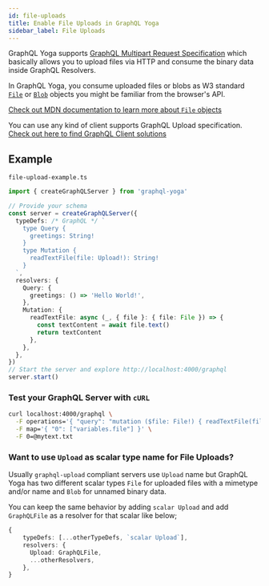 ```yaml
---
id: file-uploads
title: Enable File Uploads in GraphQL Yoga
sidebar_label: File Uploads
---
```


GraphQL Yoga supports [GraphQL Multipart Request Specification](https://github.com/jaydenseric/graphql-multipart-request-spec) which basically allows you to upload files via HTTP and consume the binary data inside GraphQL Resolvers.

In GraphQL Yoga, you consume uploaded files or blobs as W3 standard [`File`](https://developer.mozilla.org/en-US/docs/Web/API/File) or [`Blob`](https://developer.mozilla.org/en-US/docs/Web/API/Blob) objects you might be familiar from the browser's API.

[Check out MDN documentation to learn more about `File` objects](https://developer.mozilla.org/en-US/docs/Web/API/File)

You can use any kind of client supports GraphQL Upload specification.
[Check out here to find GraphQL Client solutions](https://github.com/jaydenseric/graphql-multipart-request-spec#client)

## Example

`file-upload-example.ts`

```ts
import { createGraphQLServer } from 'graphql-yoga'

// Provide your schema
const server = createGraphQLServer({
  typeDefs: /* GraphQL */ `
    type Query {
      greetings: String!
    }
    type Mutation {
      readTextFile(file: Upload!): String!
    }
  `,
  resolvers: {
    Query: {
      greetings: () => 'Hello World!',
    },
    Mutation: {
      readTextFile: async (_, { file }: { file: File }) => {
        const textContent = await file.text()
        return textContent
      },
    },
  },
})
// Start the server and explore http://localhost:4000/graphql
server.start()
```

### Test your GraphQL Server with `cURL`

```sh
curl localhost:4000/graphql \
  -F operations='{ "query": "mutation ($file: File!) { readTextFile(file: $file) }", "variables": { "file": null } }' \
  -F map='{ "0": ["variables.file"] }' \
  -F 0=@mytext.txt
```

### Want to use `Upload` as scalar type name for File Uploads?

Usually `graphql-upload` compliant servers use `Upload` name but GraphQL Yoga has two different scalar types `File` for uploaded files with a mimetype and/or name and `Blob` for unnamed binary data.

You can keep the same behavior by adding `scalar Upload` and add `GraphQLFile` as a resolver for that scalar like below;

```ts
{
    typeDefs: [...otherTypeDefs, `scalar Upload`],
    resolvers: {
      Upload: GraphQLFile,
      ...otherResolvers,
    },
}
```
